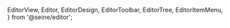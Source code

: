   EditorView,
  Editor,
  EditorDesign,
  EditorToolbar,
  EditorTree,
  EditorItemMenu,
} from '@seine/editor';


<Meta title="Documentation" component={Editor} />

<Title>Editor</Title>
<Description of={Editor} />
<ArgsTable of={'.'} />

<Story name="Editor">
  <Editor onChange={action('onChange')} />
</Story>

<SubDocs of={EditorView} />
<SubDocs of={EditorDesign} />
<SubDocs of={EditorToolbar} />
<SubDocs of={EditorTree} />
<SubDocs of={EditorItemMenu} />
